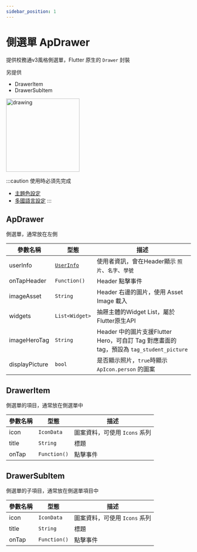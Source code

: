 ```yaml
---
sidebar_position: 1
---
```


# 側選單 ApDrawer

提供校務通v3風格側選單，Flutter 原生的 `Drawer` 封裝  

另提供
 - DrawerItem
 - DrawerSubItem

 <img src="../../img/widgets/ap_drawer.jpg" alt="drawing" width="200"/>

:::caution 使用時必須先完成 
 - [主題色設定](../installation/theme)
 - [多國語言設定](../installation/localization)
:::

## ApDrawer

側選單，通常放在左側

| 參數名稱                         | 型態                             | 描述                             |
| ------------------------------- | ------------------------------- | ------------------------------- |
| userInfo | [`UserInfo`](https://pub.dev/documentation/ap_common/latest/models_user_info/UserInfo-class.html) | 使用者資訊，會在Header顯示 `照片`、`名字`、`學號` |
| onTapHeader | `Function()` | Header 點擊事件 |
| imageAsset | `String` | Header 右邊的圖片，使用 Asset Image 載入|
| widgets | `List<Widget>` | 抽屜主體的Widget List，屬於Flutter原生API |
| imageHeroTag | `String` | Header 中的圖片支援Flutter Hero，可自訂 Tag 對應畫面的tag，預設為 `tag_student_picture` |
| displayPicture | `bool` | 是否顯示照片，`true`時顯示 `ApIcon.person` 的圖案  |

## DrawerItem

側選單的項目，通常放在側選單中

| 參數名稱                         | 型態                             | 描述                             |
| ------------------------------- | ------------------------------- | ------------------------------- |
| icon | `IconData` | 圖案資料，可使用 `Icons` 系列 |
| title | `String` | 標題 |
| onTap | `Function()` | 點擊事件 |

## DrawerSubItem

側選單的子項目，通常放在側選單項目中

| 參數名稱                         | 型態                             | 描述                             |
| ------------------------------- | ------------------------------- | ------------------------------- |
| icon | `IconData` | 圖案資料，可使用 `Icons` 系列 |
| title | `String` | 標題 |
| onTap | `Function()` | 點擊事件 |